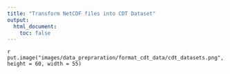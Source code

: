 ```yaml
---
title: "Transform NetCDF files into CDT Dataset"
output:
  html_document:
    toc: false
---
```


<!--
image dir /images/data_prepraration/format_cdt_data
-->

`r put.image("images/data_prepraration/format_cdt_data/cdt_datasets.png", height = 60, width = 55)`

